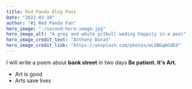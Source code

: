 ```yaml
---
title: Red Panda Blog Post
Date: "2022-03-10"
author: "#1 Red Panda Fan"
hero_image: "./second-hero-image.jpg"
hero_image_alt: "A grey and white pitbull wading happily in a pool"
hero_image_credit_text: "Anthony Duran"
hero_image_credit_link: "https://unsplash.com/photos/eLUBGqKGdE4"
---
```


I will write a poem about **bank street** in two days
**Be patient. It's Art.**

- Art is good
- Arts save lives

